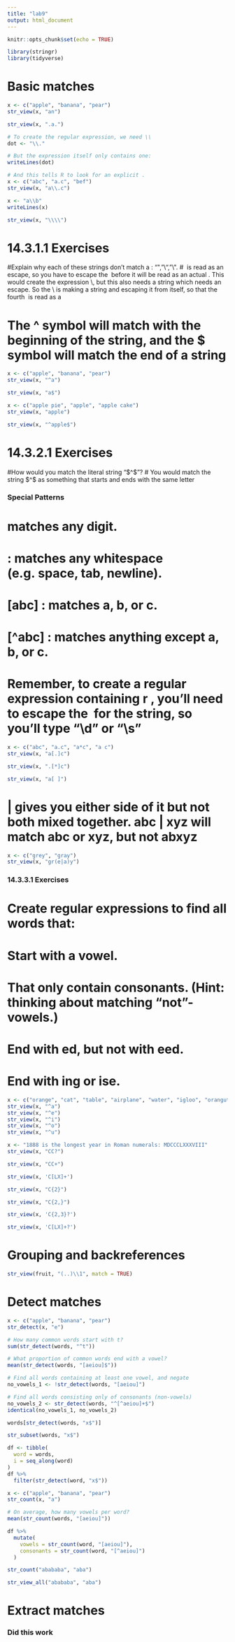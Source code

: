 ```yaml
---
title: "lab9"
output: html_document
---
```


```r
knitr::opts_chunk$set(echo = TRUE)
```

```r
library(stringr)
library(tidyverse)
```

# Basic matches

```r
x <- c("apple", "banana", "pear")
str_view(x, "an")
```

```r
str_view(x, ".a.")
```

```r
# To create the regular expression, we need \\
dot <- "\\."

# But the expression itself only contains one:
writeLines(dot)
```

```r
# And this tells R to look for an explicit .
x <- c("abc", "a.c", "bef")
str_view(x, "a\\.c")
```
```r
x <- "a\\b"
writeLines(x)
```

```r
str_view(x, "\\\\")
```



# 14.3.1.1 Exercises 

#Explain why each of these strings don’t match a \: "\", "\\", "\\\".
# \ is read as an escape, so you have to escape the \ before it will be read as an actual \. This would create the expression \\, but this also needs a string which needs an escape. So the \\\ is making a string and escaping it from itself, so that the fourth \ is read as a \

# The ^ symbol will match with the beginning of the string, and the $ symbol will match the end of a string



```r
x <- c("apple", "banana", "pear")
str_view(x, "^a")
```

```r
str_view(x, "a$")
```
 


```r
x <- c("apple pie", "apple", "apple cake")
str_view(x, "apple")
```

```r
str_view(x, "^apple$")
```




# 14.3.2.1 Exercises
#How would you match the literal string "$^$"?
# You would match the string $^$ as something that starts and ends with the same letter



### Special Patterns
# \d : matches any digit.
# \s : matches any whitespace (e.g. space, tab, newline).
# [abc] : matches a, b, or c.
# [^abc] : matches anything except a, b, or c.
# Remember, to create a regular expression containing \d or \s, you’ll need to escape the \ for the string, so you’ll type "\\d" or "\\s"


```r
x <- c("abc", "a.c", "a*c", "a c")
str_view(x, "a[.]c")
```

```r
str_view(x, ".[*]c")
```

```r
str_view(x, "a[ ]")
```



# | gives you either side of it but not both mixed together. abc | xyz will match abc or xyz, but not abxyz


```r
x <- c("grey", "gray")
str_view(x, "gr(e|a)y")
```



### 14.3.3.1 Exercises
# Create regular expressions to find all words that:
# Start with a vowel.
# That only contain consonants. (Hint: thinking about matching “not”-vowels.)
# End with ed, but not with eed.
# End with ing or ise.


```r
x <- c("orange", "cat", "table", "airplane", "water", "igloo", "orangutan", "earring", "umbrella", "octopus", "window", "ambulance")
str_view(x, "^a") 
str_view(x, "^e")
str_view(x, "^i")
str_view(x, "^o")
str_view(x, "^u")

```

```r
x <- "1888 is the longest year in Roman numerals: MDCCCLXXXVIII"
str_view(x, "CC?")
```


```r
str_view(x, "CC+")
```


```r
str_view(x, 'C[LX]+')
```
 
 
```r
str_view(x, "C{2}")
```


```r
str_view(x, "C{2,}")
```


```r
str_view(x, 'C{2,3}?')
```

```r
str_view(x, 'C[LX]+?')
```

# Grouping and backreferences


```r
str_view(fruit, "(..)\\1", match = TRUE)
```

# Detect matches



```r
x <- c("apple", "banana", "pear")
str_detect(x, "e")
```

```r
# How many common words start with t?
sum(str_detect(words, "^t"))
```


```r
# What proportion of common words end with a vowel?
mean(str_detect(words, "[aeiou]$"))
```


```r
# Find all words containing at least one vowel, and negate
no_vowels_1 <- !str_detect(words, "[aeiou]")
```



```r
# Find all words consisting only of consonants (non-vowels)
no_vowels_2 <- str_detect(words, "^[^aeiou]+$")
identical(no_vowels_1, no_vowels_2)
```

```r
words[str_detect(words, "x$")]
```
```r
str_subset(words, "x$")
```

```r
df <- tibble(
  word = words, 
  i = seq_along(word)
)
df %>% 
  filter(str_detect(word, "x$"))
```

```r
x <- c("apple", "banana", "pear")
str_count(x, "a")
```

```r
# On average, how many vowels per word?
mean(str_count(words, "[aeiou]"))
```


```r
df %>% 
  mutate(
    vowels = str_count(word, "[aeiou]"),
    consonants = str_count(word, "[^aeiou]")
  )
```


```r
str_count("abababa", "aba")
```


```r
str_view_all("abababa", "aba")
```



# Extract matches

### Did this work 
